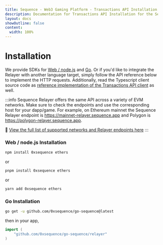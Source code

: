 ```yaml
---
title: Sequence - Web3 Gaming Platform - Transactions API Installation
description: Documentation for Transactions API Installation for the Sequence infrastructure stack for web3 gaming.
layout: docs
showOutline: false
content: 
  width: 100%
---
```




# Installation

We provide SDKs for [Web / node.js](https://github.com/0xsequence/sequence.js) and [Go](https://github.com/0xsequence/go-sequence).
Or if you'd like to integrate the Relayer with another language target, simply follow the API reference below
to implement the HTTP requests. Additionally, read the Typescript client source code as [reference
implementation of the Transactions API client](https://github.com/0xsequence/sequence.js/blob/master/packages/relayer/src/rpc-relayer/relayer.gen.ts) as well.

:::info
Sequence Relayer offers the same API across a variety of EVM networks. Make sure to check the endpoints
and use the corresponding host for your dapp/game. For example, on Ethereum mainnet the Sequence Relayer endpoint is
https://mainnet-relayer.sequence.app and Polygon is https://polygon-relayer.sequence.app.

🌄 [View the full list of supported networks and Relayer endpoints here](/solutions/technical-references/chain-support)
:::

### Web / node.js Installation

```sh
npm install 0xsequence ethers
```

or

```sh
pnpm install 0xsequence ethers
```

or

```sh
yarn add 0xsequence ethers
```

### Go Installation

```bash [Terminal]
go get -u github.com/0xsequence/go-sequence@latest
```

then in your app,

```go [Go]
import (
	"github.com/0xsequence/go-sequence/relayer"
)
```